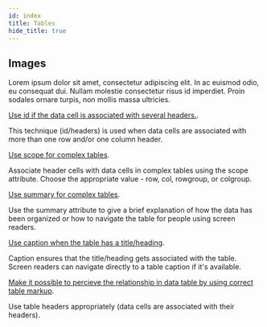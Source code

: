 ```yaml
---
id: index
title: Tables
hide_title: true
---
```



<Card icon="🧮">

## Images

Lorem ipsum dolor sit amet, consectetur adipiscing elit. In ac euismod odio, eu consequat dui. Nullam molestie consectetur risus id imperdiet. Proin sodales ornare turpis, non mollis massa ultricies.

</Card>

<CategoryItem id="data-cells-several-headers">

[Use id if the data cell is associated with several headers.](data-cells-several-headers.md).

This technique (id/headers) is used when data cells are associated with more than one row and/or one column header.

</CategoryItem>

<CategoryItem id="scope-tables">

[Use scope for complex tables](scope-tables.md).

Associate header cells with data cells in complex tables using the scope attribute. Choose the appropriate value - row, col, rowgroup, or colgroup.

</CategoryItem>

<CategoryItem id="summary-tables">

[Use summary for complex tables](summary-tables.md).

Use the summary attribute to give a brief explanation of how the data has been organized or how to navigate the table for people using screen readers.

</CategoryItem>

<CategoryItem id="table-title-caption">

[Use caption when the table has a title/heading](table-title-caption.md).

Caption ensures that the title/heading gets associated with the table. Screen readers can navigate directly to a table caption if it's available.

</CategoryItem>

<CategoryItem id="table-data-relation">

[Make it possible to percieve the relationship in data table by using correct table markup](table-data-relation.md).

Use table headers appropriately (data cells are associated with their headers).

</CategoryItem>
